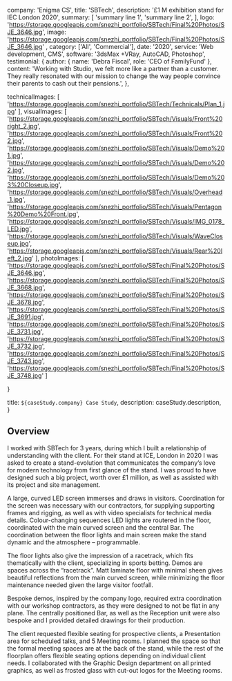 

  company: 'Enigma CS',
  title: 'SBTech',
  description:
    '£1 M exhibition stand for IEC London 2020',
  summary: [
    'summary line 1',
    'summary line 2',
  ],
  logo: 'https://storage.googleapis.com/snezhi_portfolio/SBTech/Final%20Photos/SJE_3646.jpg',
  image: 'https://storage.googleapis.com/snezhi_portfolio/SBTech/Final%20Photos/SJE_3646.jpg' ,
  category: ['All', 'Commercial'],
  date: '2020',
  service: 'Web development, CMS',
  software: '3dsMax +VRay, AutoCAD, Photoshop',
  testimonial: {
    author: { name: 'Debra Fiscal', role: 'CEO of FamilyFund' },
    content:
      'Working with Studio, we felt more like a partner than a customer. They really resonated with our mission to change the way people convince their parents to cash out their pensions.',
  },

  technicalImages: [
    'https://storage.googleapis.com/snezhi_portfolio/SBTech/Technicals/Plan_1.jpg'
  ],
  visualImages: [
    'https://storage.googleapis.com/snezhi_portfolio/SBTech/Visuals/Front%20right_2.jpg',
    'https://storage.googleapis.com/snezhi_portfolio/SBTech/Visuals/Front%202.jpg',
    'https://storage.googleapis.com/snezhi_portfolio/SBTech/Visuals/Demo%201.jpg',
    'https://storage.googleapis.com/snezhi_portfolio/SBTech/Visuals/Demo%202.jpg',
    'https://storage.googleapis.com/snezhi_portfolio/SBTech/Visuals/Demo%203%20Closeup.jpg',
    'https://storage.googleapis.com/snezhi_portfolio/SBTech/Visuals/Overhead_1.jpg',
    'https://storage.googleapis.com/snezhi_portfolio/SBTech/Visuals/Pentagon%20Demo%20Front.jpg',
    'https://storage.googleapis.com/snezhi_portfolio/SBTech/Visuals/IMG_0178_LED.jpg',
    'https://storage.googleapis.com/snezhi_portfolio/SBTech/Visuals/WaveCloseup.jpg',
    'https://storage.googleapis.com/snezhi_portfolio/SBTech/Visuals/Rear%20left_2.jpg'
  ],
  photoImages: [
    'https://storage.googleapis.com/snezhi_portfolio/SBTech/Final%20Photos/SJE_3646.jpg',
    'https://storage.googleapis.com/snezhi_portfolio/SBTech/Final%20Photos/SJE_3668.jpg',
    'https://storage.googleapis.com/snezhi_portfolio/SBTech/Final%20Photos/SJE_3678.jpg',
    'https://storage.googleapis.com/snezhi_portfolio/SBTech/Final%20Photos/SJE_3691.jpg',
    'https://storage.googleapis.com/snezhi_portfolio/SBTech/Final%20Photos/SJE_3731.jpg',
    'https://storage.googleapis.com/snezhi_portfolio/SBTech/Final%20Photos/SJE_3732.jpg',
    'https://storage.googleapis.com/snezhi_portfolio/SBTech/Final%20Photos/SJE_3743.jpg',
    'https://storage.googleapis.com/snezhi_portfolio/SBTech/Final%20Photos/SJE_3748.jpg'
  ]

}

  title: `${caseStudy.company} Case Study`,
  description: caseStudy.description,
}

## Overview

I worked with SBTech for 3 years, during which I built a relationship of understanding with the client. For their stand at ICE, London in 2020 I was asked to create a stand-evolution that communicates the company’s love for modern technology from first glance of the stand.
I was proud to have designed such a big project, worth over £1 million, as well as assisted with its project and site management.

A large, curved LED screen immerses and draws in visitors. Coordination for the screen was necessary with our contractors, for supplying supporting frames and rigging, as well as with video specialists for technical media details.
Colour-changing sequences LED lights are routered in the floor, coordinated with the main curved screen and the central Bar. The coordination between the floor lights and main screen make the stand dynamic and the atmosphere – programmable.

The floor lights also give the impression of a racetrack, which fits thematically with the client, specializing in sports betting. Demos are spaces across the “racetrack”.
Matt laminate floor with minimal sheen gives beautiful reflections from the main curved screen, while minimizing the floor maintenance needed given the large visitor footfall.

Bespoke demos, inspired by the company logo, required extra coordination with our workshop contractors, as they were designed to not be flat in any plane. The centrally positioned Bar, as well as the Reception unit were also bespoke and I provided detailed drawings for their production.

The client requested flexible seating for prospective clients, a Presentation area for scheduled talks, and 5 Meeting rooms. I planned the space so that the formal meeting spaces are at the back of the stand, while the rest of the floorplan offers flexible seating options depending on individual client needs. 
I collaborated with the Graphic Design department on all printed graphics, as well as frosted glass with cut-out logos for the Meeting rooms.
